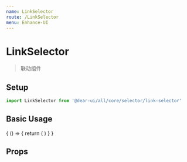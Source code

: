 ```yaml
---
name: LinkSelector
route: /LinkSelector
menu: Enhance-UI
---
```



# LinkSelector

> 联动组件

## Setup

```js
import LinkSelector from '@dear-ui/all/core/selector/link-selector'
```

## Basic Usage

<Playground>
  {
    () => {
      return (
        <LinkSelector outside data={[
          {
            title: '联动1',
            code: 'value1',
            child: [{
              title: '联动1-1',
              code: 'value1-1',
              child: [{
                code: 'value1-1-1',
                title: '联动1-1-1',
              }]
            }, {
              title: '联动1-2',
              code: 'value1-2',
              child: [{
                code: 'value1-2-1',
                title: '联动1-2-1',
              }, {
                title: '联动1-2-2',
                code: 'value1-2-2',
                child: [{
                  code: 'value1-2-2-1',
                  title: '联动1-2-2-1',
                }]
              }]
            }],
          },
          {
            title: '联动2',
            code: 'value2',
            child: [{
              title: '联动2-1',
              code: 'value2-1',
              child: [{
                title: '联动2-1-1',
                code: 'value2-1-1',
              }]
            }, {
              title: '联动2-2',
              code: 'value2-2',
              child: [{
                title: '联动2-2-1',
                code: 'value2-2-1',
              }]
            }],
          },
        ]} />
      )
    }
  }
</Playground>

## Props

<Props of={LinkSelector} />

